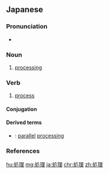 ==Japanese==
{{ja-kanjitab|しょ|り|yomi=o}}

===Pronunciation===
* {{ja-pron|しょり|y=o|acc=1|acc_ref=NHK}}

===Noun===
{{ja-noun|しょり|kyu=處理}}

# [[processing]]

===Verb===
{{ja-verb-suru|しょり|kyu=處理}}

# [[process]]

====Conjugation====
{{ja-suru|処理|しょり|shori}}

====Derived terms====
* {{ja-r|並列処理|へいれつ しょり}}: [[parallel]] [[processing]]

===References===
<references/>

[[hu:処理]]
[[mg:処理]]
[[ja:処理]]
[[chr:処理]]
[[zh:処理]]